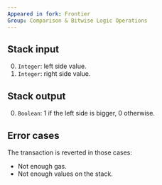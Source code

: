 ```yaml
---
Appeared in fork: Frontier
Group: Comparison & Bitwise Logic Operations
---
```


## Stack input

0. `Integer`: left side value.
1. `Integer`: right side value.

## Stack output

0. `Boolean`: 1 if the left side is bigger, 0 otherwise.

## Error cases

The transaction is reverted in those cases:
- Not enough gas.
- Not enough values on the stack.

